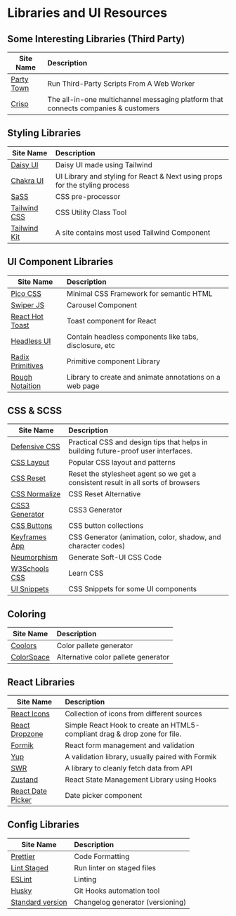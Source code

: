 # Libraries and UI Resources

## Some Interesting Libraries (Third Party)

| Site Name                                   | Description                                                                        |
| ------------------------------------------- | :--------------------------------------------------------------------------------- |
| [Party Town](https://partytown.builder.io/) | Run Third-Party Scripts From A Web Worker                                          |
| [Crisp](https://crisp.chat/en/)             | The all-in-one multichannel messaging platform that connects companies & customers |

## Styling Libraries

| Site Name                                     | Description                                                                 |
| --------------------------------------------- | :-------------------------------------------------------------------------- |
| [Daisy UI](https://daisyui.com/)              | Daisy UI made using Tailwind                                                |
| [Chakra UI](https://chakra-ui.com/)           | UI Library and styling for React & Next using props for the styling process |
| [SaSS](https://www.npmjs.com/package/sass)    | CSS pre-processor                                                           |
| [Tailwind CSS](https://tailwindcss.com/)      | CSS Utility Class Tool                                                      |
| [Tailwind Kit](https://www.tailwind-kit.com/) | A site contains most used Tailwind Component                                |

## UI Component Libraries

| Site Name                                                                          | Description                                             |
| ---------------------------------------------------------------------------------- | :------------------------------------------------------ |
| [Pico CSS](https://picocss.com/)                                                   | Minimal CSS Framework for semantic HTML                 |
| [Swiper JS](https://www.npmjs.com/package/swiper)                                  | Carousel Component                                      |
| [React Hot Toast](https://www.npmjs.com/package/react-hot-toast)                   | Toast component for React                               |
| [Headless UI](https://headlessui.dev/)                                             | Contain headless components like tabs, disclosure, etc  |
| [Radix Primitives](https://www.radix-ui.com/docs/primitives/overview/introduction) | Primitive component Library                             |
| [Rough Notaition](https://roughnotation.com/)                                      | Library to create and animate annotations on a web page |

## CSS & SCSS

| Site Name                                                                            | Description                                                                        |
| ------------------------------------------------------------------------------------ | :--------------------------------------------------------------------------------- |
| [Defensive CSS](https://defensivecss.dev/)                                           | Practical CSS and design tips that helps in building future-proof user interfaces. |
| [CSS Layout](https://csslayout.io/)                                                  | Popular CSS layout and patterns                                                    |
| [CSS Reset](https://meyerweb.com/eric/tools/css/reset/)                              | Reset the stylesheet agent so we get a consistent result in all sorts of browsers  |
| [CSS Normalize](https://github.com/necolas/normalize.css/blob/master/normalize.css_) | CSS Reset Alternative                                                              |
| [CSS3 Generator](http://css3generator.com/)                                          | CSS3 Generator                                                                     |
| [CSS Buttons](https://cssbuttons.io/)                                                | CSS button collections                                                             |
| [Keyframes App](https://keyframes.app/)                                              | CSS Generator (animation, color, shadow, and character codes)                      |
| [Neumorphism](https://neumorphism.io/#e0e0e0)                                        | Generate Soft-UI CSS Code                                                          |
| [W3Schools CSS](https://www.w3schools.com/css/default.asp)                           | Learn CSS                                                                          |
| [UI Snippets](https://ui-snippets.dev/)                                              | CSS Snippets for some UI components                                                |

## Coloring

| Site Name                            | Description                         |
| ------------------------------------ | :---------------------------------- |
| [Coolors](https://coolors.co/)       | Color pallete generator             |
| [ColorSpace](https://mycolor.space/) | Alternative color pallete generator |

## React Libraries

| Site Name                                                 | Description                                                               |
| --------------------------------------------------------- | :------------------------------------------------------------------------ |
| [React Icons](https://react-icons.github.io/react-icons/) | Collection of icons from different sources                                |
| [React Dropzone](https://react-dropzone.js.org/)          | Simple React Hook to create an HTML5-compliant drag & drop zone for file. |
| [Formik](https://formik.org/)                             | React form management and validation                                      |
| [Yup](https://www.npmjs.com/package/yup)                  | A validation library, usually paired with Formik                          |
| [SWR](https://swr.vercel.app/)                            | A library to cleanly fetch data from API                                  |
| [Zustand](https://github.com/pmndrs/zustand)              | React State Management Library using Hooks                                |
| [React Date Picker](https://reactdatepicker.com/)         | Date picker component                                                     |

## Config Libraries

| Site Name                                                                      | Description                      |
| ------------------------------------------------------------------------------ | :------------------------------- |
| [Prettier](https://prettier.io/)                                               | Code Formatting                  |
| [Lint Staged](https://eslint.org/)                                             | Run linter on staged files       |
| [ESLint](https://eslint.org/)                                                  | Linting                          |
| [Husky](https://github.com/typicode/husky)                                     | Git Hooks automation tool        |
| [Standard version](https://github.com/conventional-changelog/standard-version) | Changelog generator (versioning) |
